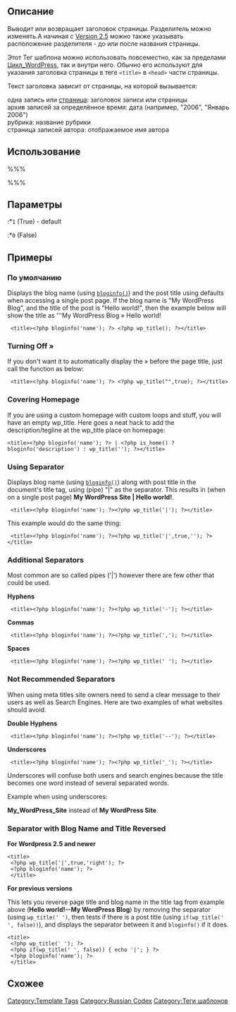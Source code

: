 {{Languages|
{{en|Template Tags/wp_title}}
{{ja|テンプレートタグ/wp_title}}
{{zh-cn|中文(简体)/wp_title}}
{{ru|Теги шаблонов/wp title}}
}}

{{ru:Stub}}

== Описание ==

Выводит или возвращает заголовок страницы. Разделитель можно изменять.А начиная с [[Version 2.5]] можно также указывать расположение разделителя - до или после названия страницы.

Этот Тег шаблона можно использовать повсеместно, как за пределами [[Цикл_WordPress]], так и внутри него. Обычно его используют для указания заголовка страницы в теге <tt>&lt;title&gt;</tt> в <tt>&lt;head&gt;</tt> части страницы.

Текст заголовка зависит от страницы, на которой вызывается:

; одна запись или [[Страницы|страница]]: заголовок записи или страницы
; архив записей за определённое время: дата (например, "2006", "Январь 2006")
; рубрика: название рубрики
; страница записей автора: отображаемое имя автора

== Использование ==

%%% <?php wp_title( $sep, $echo, $seplocation ); ?> %%%

== Параметры ==

{{Parameter|$sep|string|Текст, который будет отображаться до или после заголовка (разделитель).
|По умолчанию:|(&raquo;)}}

{{Parameter|$echo|boolean|Выводит заголовок (True) или возвращает значение (False) при вызове функции.|необязательный|True}}
:*<tt>1</tt> (True) - default 
:*<tt>0</tt> (False)

{{Parameter|$seplocation|string|Введенный с версии 2.5, этот параметр определяет, где будет выводиться строка переданная в параметре '''sep''', до или после заголовка.  Для любого значения кроме 'right', значение '''sep''' будет выводиться перед заголовком (т.е. слева от заголовка).  Если передано значение 'right', то строка '''sep''' будет выведена после заголовка.|необязательный}}

== Примеры ==

=== По умолчанию ===

Displays the blog name (using [[Template Tags/bloginfo|<tt>bloginfo()</tt>]]) and the post title using defaults when accessing a single post page.  If the blog name is "My WordPress Blog", and the title of the post is "Hello world!", then the example below will show the title as '''My WordPress Blog  &raquo; Hello world!
<pre> <title><?php bloginfo('name'); ?> <?php wp_title(); ?></title></pre>

=== Turning Off &raquo; ===

If you don't want it to automatically display the &raquo; before the page title, just call the function as below:

<pre> <title><?php bloginfo('name'); ?> <?php wp_title("",true); ?></title></pre>

=== Covering Homepage ===

If you are using a custom homepage with custom loops and stuff, you will have an empty wp_title. Here goes a neat hack to add the description/tegline at the wp_title place on homepage:

<pre><title><?php bloginfo('name'); ?> | <?php is_home() ? bloginfo('description') : wp_title(''); ?></title></pre>

=== Using Separator ===

Displays blog name (using [[Template Tags/bloginfo|<tt>bloginfo()</tt>]]) along with post title in the document's title tag, using (pipe) "|" as the separator. This results in (when on a single post page) '''My WordPress Site | Hello world!'''.

<pre> <title><?php bloginfo('name'); ?><?php wp_title('|'); ?></title></pre>

This example would do the same thing:
<pre> <title><?php bloginfo('name'); ?><?php wp_title('|',true,''); ?></title></pre>

=== Additional Separators ===
Most common are so called pipes ('|') however there are few other that could be used.

'''Hyphens'''
<pre> <title><?php bloginfo('name'); ?><?php wp_title('-'); ?></title></pre>

'''Commas'''
<pre> <title><?php bloginfo('name'); ?><?php wp_title(','); ?></title></pre>

'''Spaces''' 
<pre> <title><?php bloginfo('name'); ?><?php wp_title(' '); ?></title></pre>

=== Not Recommended Separators ===
When using meta titles site owners need to send a clear message to their users as well as Search Engines. Here are two examples of what websites should avoid.

'''Double Hyphens'''
<pre> <title><?php bloginfo('name'); ?><?php wp_title('--'); ?></title></pre>

'''Underscores''' 
<pre> <title><?php bloginfo('name'); ?><?php wp_title('_'); ?></title></pre>

Underscores will confuse both users and search engines because the title becomes one word instead of several separated words.

Example when using underscores:

'''My_WordPress_Site''' instead of '''My WordPress Site'''.

=== Separator with Blog Name and Title Reversed ===

'''For Wordpress 2.5 and newer'''
<pre><title>
 <?php wp_title('|',true,'right'); ?>
 <?php bloginfo('name'); ?>
 </title></pre>

'''For previous versions'''

This lets you reverse page title and blog name in the title tag from example above ('''Hello world!--My WordPress Blog''') by removing the separator (using <tt>wp_title(' ')</tt>, then tests if there is a post title (using <tt>if(wp_title(' ', false))</tt>), and displays the separator between it and <tt>bloginfo()</tt> if it does.

<pre><title>
 <?php wp_title(' '); ?>
 <?php if(wp_title(' ', false)) { echo '|'; } ?> 
 <?php bloginfo('name'); ?>
 </title></pre>

== Схожее ==

{{Tag Post Tags}}

{{Tag Footer}}

[[Category:Template Tags]]
[[Category:Russian Codex]]
[[Category:Теги шаблонов]]
